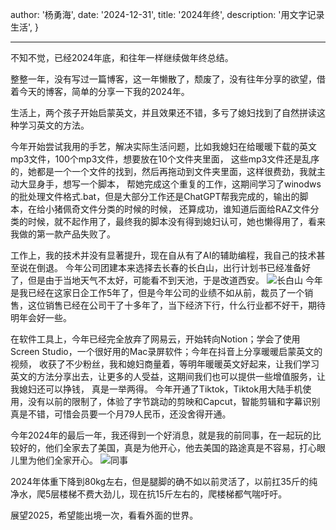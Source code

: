 
  author: '杨勇海',
  date: '2024-12-31',
  title: '2024年终',
  description:
    '用文字记录生活',
}


---

不知不觉，已经2024年底，和往年一样继续做年终总结。

整整一年，没有写过一篇博客，这一年懒散了，颓废了，没有往年分享的欲望，借着今天的博客，简单的分享一下我的2024年。

生活上，两个孩子开始启蒙英文，并且效果还不错，多亏了媳妇找到了自然拼读这种学习英文的方法。

今年开始尝试我用的手艺，解决实际生活问题，比如我媳妇在给暖暖下载的英文mp3文件，100个mp3文件，想要放在10个文件夹里面，
这些mp3文件还是乱序的，她都是一个一个文件的找到，然后再拖动到文件夹里面，这样很费劲，我就主动大显身手，想写一个脚本，
帮她完成这个重复的工作，这期间学习了winodws的批处理文件格式.bat，但是大部分工作还是ChatGPT帮我完成的，输出的脚本，在给小猪佩奇文件分类的时候的时候，
还算成功，谁知道后面给RAZ文件分类的时候，就不起作用了，最终我的脚本没有得到媳妇认可，她也懒得用了，看来我做的第一款产品失败了。

工作上，我的技术并没有显著提升，现在自从有了AI的辅助编程，我自己的技术甚至说在倒退。
今年公司团建本来选择去长春的长白山，出行计划书已经准备好了，但是由于当地天气不太好，可能看不到天池，于是改道西安。
![长白山](/images/life/changbaishan.png)
今年是我已经在这家日企工作5年了，但是今年公司的业绩不如从前，裁员了一个销售，这位销售已经在公司干了十多年了，当下经济下行，什么行业都不好干，期待明年会好一些。

在软件工具上，今年已经完全放弃了网易云，开始转向Notion；学会了使用Screen Studio，一个很好用的Mac录屏软件；今年在抖音上分享暖暖启蒙英文的视频，
收获了不少粉丝，我和媳妇商量着，等明年暖暖英文好起来，让我们学习英文的方法分享出去，让更多的人受益，这期间我们也可以提供一些增值服务，让我媳妇还可以挣钱，
真是一举两得。
今年开通了Tiktok，Tiktok用大陆手机使用，没有以前的限制了，体验了字节跳动的剪映和Capcut，智能剪辑和字幕识别真是不错，可惜会员要一个月79人民币，还没舍得开通。

今年2024年的最后一年，我还得到一个好消息，就是我的前同事，在一起玩的比较好的，他们全家去了美国，真是为他开心，他去美国的路途真是不容易，打心眼儿里为他们全家开心。
![同事](/images/life/aww.jpeg)

2024年体重下降到80kg左右，但是腿脚的确不如以前灵活了，以前扛35斤的纯净水，爬5层楼梯不费大劲儿，现在抗15斤左右的，爬楼梯都气喘吁吁。

展望2025，希望能出境一次，看看外面的世界。